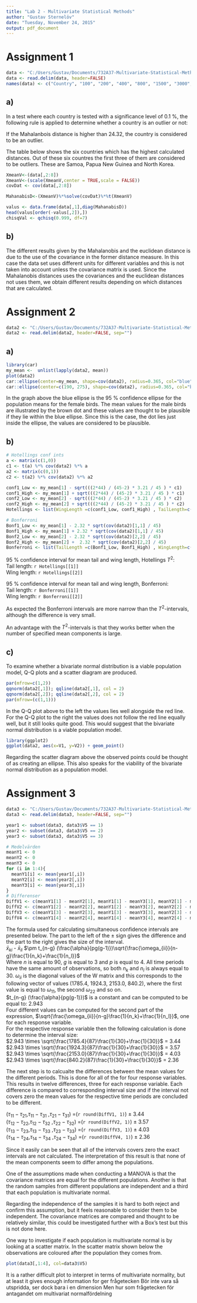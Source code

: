 ```yaml
---
title: "Lab 2 - Multivariate Statistical Methods"
author: "Gustav Sternelöv"
date: "Tuesday, November 24, 2015"
output: pdf_document
---
```


# Assignment 1
```r
data <- "C:/Users/Gustav/Documents/732A37-Multivariate-Statistical-Methods/Lab2/data.dat"
data <- read.delim(data, header=FALSE)
names(data) <- c("Country", "100", "200", "400", "800", "1500", "3000", "Marathon")
```

## a)
In a test where each country is tested with a significance level of 0.1 %, the following rule is applied to determine whether a country is an outlier or not:  

If the Mahalanbois distance is higher than 24.32, the country is considered to be an outlier.  

The table below shows the six countries which has the highest calculated distances. Out of these six countres the first three of them are considered to be outliers. These are Samoa, Papua New Guinea and North Korea.  

```r
XmeanV<-(data[,2:8])
XmeanV<-(scale(XmeanV,center = TRUE,scale = FALSE))
covDat <- cov(data[,2:8])

MahanabisD<-(XmeanV)%*%solve(covDat)%*%t(XmeanV)

valus <- data.frame(data[,1],diag(MahanabisD))
head(valus[order(-valus[,2]),])
chisqVal <- qchisq(0.999, df=7)
```

## b)

The different results given by the Mahalanobis and the euclidean distance is due to the use of the covariance in the former distance measure. In this case the data set uses different units for different variables and this is not taken into account unless the covariance matrix is used. Since the Mahalanobis distances uses the covariances and the euclidean distances not uses them, we obtain different results depending on which distances that are calculated.



# Assignment 2
```r
data2 <- "C:/Users/Gustav/Documents/732A37-Multivariate-Statistical-Methods/Lab2/T5-12.dat"
data2 <- read.delim(data2, header=FALSE, sep="")
```
## a)

```r
library(car)
my_mean <-  unlist(lapply(data2, mean))
plot(data2)
car::ellipse(center=my_mean, shape=cov(data2), radius=0.365, col="blue")
car::ellipse(center=c(190, 275), shape=cov(data2), radius=0.365, col="brown")
```

In the graph above the blue ellipse is the 95 % confidence ellipse for the population means for the female birds. The mean values for the male birds are illustrated by the brown dot and these values are thought to be plausible if they lie within the blue ellipse. Since this is the case, the dot lies just inside the ellipse, the values are considered to be plausible.


## b)

```r
# Hotellings conf ints
a <- matrix(c(1,0))
c1 <- t(a) %*% cov(data2) %*% a
a2 <- matrix(c(0,1))
c2 <- t(a2) %*% cov(data2) %*% a2

conf1_Low <- my_mean[1] - sqrt(((2*44) / (45-2) * 3.21 / 45 ) * c1)
conf1_High <- my_mean[1] + sqrt(((2*44) / (45-2) * 3.21 / 45 ) * c1)
conf2_Low <- my_mean[2] - sqrt(((2*44) / (45-2) * 3.21 / 45 ) * c2)
conf2_High <- my_mean[2] + sqrt(((2*44) / (45-2) * 3.21 / 45 ) * c2)
Hotellings <- list(WingLength =c(conf1_Low, conf1_High) , TailLength=c(conf2_Low, conf2_High))

# Bonferroni
Bonf1_Low <- my_mean[1] - 2.32 * sqrt(cov(data2)[1,1] / 45)
Bonf1_High <- my_mean[1] + 2.32 * sqrt(cov(data2)[1,1] / 45)
Bonf2_Low <- my_mean[2] - 2.32 * sqrt(cov(data2)[2,2] / 45)
Bonf2_High <- my_mean[2] +  2.32 * sqrt(cov(data2)[2,2] / 45)
Bonferroni <- list(TailLength =c(Bonf1_Low, Bonf1_High) , WingLength=c(Bonf2_Low, Bonf2_High))

```

95 % confidence interval for mean tail and wing length, Hotellings $T^2$:  
Tail length: `r Hotellings[[1]]`  
Wing length: `r Hotellings[[2]]`  

95 % confidence interval for mean tail and wing length, Bonferroni:  
Tail length: `r Bonferroni[[1]]`  
Wing length: `r Bonferroni[[2]]`  

As expected the Bonferroni intervals are more narrow than the $T^2$-intervals, although the difference is very small. 

An advantage with the $T^2$-intervals is that they works better when the number of specified mean components is large. 


## c)
To examine whether a bivariate normal distribution is a viable population model, Q-Q plots and a scatter diagram are produced.  

```r
par(mfrow=c(1,2))
qqnorm(data2[,1]); qqline(data2[,1], col = 2)
qqnorm(data2[,2]); qqline(data2[,2], col = 2)
par(mfrow=(c(1,1)))
```
  
  In the Q-Q plot above to the left the values lies well alongside the red line. For the Q-Q plot to the right the values does not follow the red line equally well, but it still looks quite good. This would suggest that the bivariate normal distribution is a viable population model.  

```r
library(ggplot2)
ggplot(data2, aes(x=V1, y=V2)) + geom_point()
```
  
  Regarding the scatter diagram above the observed points could be thought of as creating an ellipse. This also speaks for the viability of the bivariate normal distribution as a population model.  
  
# Assignment 3
```r
data3 <- "C:/Users/Gustav/Documents/732A37-Multivariate-Statistical-Methods/Lab2/T6-13.dat"
data3 <- read.delim(data3, header=FALSE, sep="")
```


```r

year1 <- subset(data3, data3$V5 == 1)
year2 <- subset(data3, data3$V5 == 2)
year3 <- subset(data3, data3$V5 == 3)

# Medelvärden
meanY1 <- 0
meanY2 <- 0
meanY3 <- 0
for (i in 1:4){
  meanY1[i] <- mean(year1[,i])
  meanY2[i] <- mean(year2[,i])
  meanY3[i] <- mean(year3[,i])
}
# Differenser
DiffV1 <- c(meanY1[1] - meanY2[1], meanY1[1] - meanY3[1], meanY2[1] - meanY3[1])
DiffV2 <- c(meanY1[2] - meanY2[2], meanY1[2] - meanY3[2], meanY2[2] - meanY3[2])
DiffV3 <- c(meanY1[3] - meanY2[3], meanY1[3] - meanY3[3], meanY2[3] - meanY3[3])
DiffV4 <- c(meanY1[4] - meanY2[4], meanY1[4] - meanY3[4], meanY2[4] - meanY3[4])
```

The formula used for calculating simultaneous confidence intervals are presented below. The part to the left of the  $\pm$ sign gives the difference and the part to the right gives the size of the interval.  
$\bar{x}_{ki}$ - $\bar{x}_{li}$ $\pm t_{n-g} (\frac{\alpha}{pg(g-1)})\sqrt{\frac{\omega_{ii}}{n-g}\frac{1}{n_k}+\frac{1}{n_l}}$  
Where *n* is equal to 90, *g* is equal to 3 and *p* is equal to 4. All time periods have the same amount of observations, so both $n_k$ and $n_l$ is always equal to 30. $\omega_{ii}$ is the diagonal values of the W matrix and this corresponds to the following vector of values (1785.4, 1924.3, 2153.0, 840.2), where the first value is equal to $\omega_{11}$, the second $\omega_{22}$ and so on.  
$t_{n-g} (\frac{\alpha}{pg(g-1)})$ is a constant and can be computed to be equal to: 2.943  
Four different values can be computed for the second part of the expression, $\sqrt{\frac{\omega_{ii}}{n-g}\frac{1}{n_k}+\frac{1}{n_l}}$,  one for each response variable.  
For the respective response variable then the following calculation is done to determine the interval size:  
$2.943 \times \sqrt{\frac{1785.4}{87}\frac{1}{30}+\frac{1}{30}}$ = 3.44  
$2.943 \times \sqrt{\frac{1924.3}{87}\frac{1}{30}+\frac{1}{30}}$ = 3.57  
$2.943 \times \sqrt{\frac{2153.0}{87}\frac{1}{30}+\frac{1}{30}}$ = 4.03  
$2.943 \times \sqrt{\frac{840.2}{87}\frac{1}{30}+\frac{1}{30}}$ = 2.36  

The next step is to calcualte the differences between the mean values for the different periods. This is done for all of the for four response variables. This results in twelve differences, three for each response variable. Each difference is compared to corresponding interval size and if the interval not covers zero the mean values for the respective time periods are concluded to be different.  

($\tau_{11} - \tau_{21}$,$\tau_{11} - \tau_{31}$ ,$\tau_{21} - \tau_{31}$) =(`r round(DiffV1, 1)`) $\pm$ 3.44   
($\tau_{12} - \tau_{22}$,$\tau_{12} - \tau_{32}$ ,$\tau_{22} - \tau_{32}$) =(`r round(DiffV2, 1)`) $\pm$ 3.57  
($\tau_{13} - \tau_{23}$,$\tau_{13} - \tau_{33}$ ,$\tau_{23} - \tau_{33}$) =(`r round(DiffV3, 1)`) $\pm$ 4.03   
($\tau_{14} - \tau_{24}$,$\tau_{14} - \tau_{34}$ ,$\tau_{24} - \tau_{34}$) =(`r round(DiffV4, 1)`) $\pm$ 2.36

Since it easily can be seen that all of the intervals covers zero the exact intervals are not calculated. The interpretation of this result is that none of the mean components seem to differ among the populations. 

One of the assumptions made when conducting a MANOVA is that the covariance matrices are equal for the different populations. Another is that the random samples from different populations are independent and a third that each population is multivariate normal.

Regarding the independence of the samples it is hard to both reject and confirm this assumption, but it feels reasonable to consider them to be independent. The covariance matrices are compared and thought to be relatively similar, this could be investigated further with a Box's test but this is not done here. 

One way to investigate if each population is multivariate normal is by looking at a scatter matrix. In the scatter matrix shown below the observations are coloured after the population they comes from.
```r
plot(data3[,1:4], col=data3$V5)
```

It is a rather difficult plot to interpret in terms of multivariate normality, but at least it gives enough information for 
ger frågetecken
Bör inte vara så utspridda, ser dock bara i en dimension
Men hur som frågetecken för antagandet om multivariat normalfördelning


